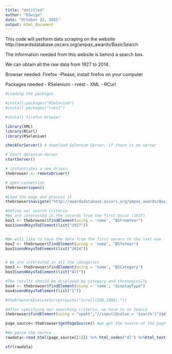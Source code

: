 ```yaml
---
title: "Untitled"
author: "Edwige"
date: "October 22, 2015"
output: html_document
---
```


This code will perform data scraping on the website http://awardsdatabase.oscars.org/ampas_awards/BasicSearch

The information needed from this website is behind a search box.

We can obtain all the raw data from 1927 to 2014.

Browser needed: Firefox
-Please, install firefox on your computer 

Packages needed
- RSelenium
- rvest
- XML
- RCurl

```r
#Loading the packages

#install.packages("RSelenium")
#install.packages("rvest")

#install firefox browser

library(XML)
library(RCurl)
library(RSelenium)

checkForServer() # download Selenium Server, if there is no server

# start Selenium Server
startServer()  

# instantiates a new driver
thebrowser <- remoteDriver()

# open connection
thebrowser$open()

#Load the page and process it
thebrowser$navigate("http://awardsdatabase.oscars.org/ampas_awards/BasicSearch")

#Define our search criteria
#We are interested in the records from the first Oscar (1927)
box1 <- thebrowser$findElement(using = 'name', "BSFromYear")
box1$sendKeysToElement(list("1927")) 


#We will like to have the data from the first oscars to the last one
box2 <- thebrowser$findElement(using = 'name', "BSToYear")
box2$sendKeysToElement(list("2014")) 


# We are interested in all the categories
box3 <- thebrowser$findElement(using = 'name', "BSCategory")
box3$sendKeysToElement(list("All")) 

#The results should be displayed by category and chronogically
box4 <- thebrowser$findElement(using = 'name', "displayType")
box4$sendKeysToElement(list("1")) 

#thebrowser$ExecuteScript(paste("scroll(100,1000);"))

#After specifying our searching criteria, we have to on Search
thebrowser$findElement(using = "xpath","//input[@value = 'Search']")$clickElement()

page_source<-thebrowser$getPageSource() #we get the source of the page in HTML

#We parse the source
rawdata<-read_html(page_source[[1]]) %>% html_nodes("dl") %>%html_text()

str(rawdata)
```

